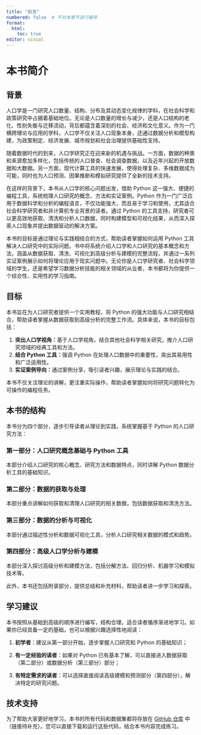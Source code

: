 ```yaml
---
title: "前言"
numbered: false  # 不对本章节进行编号
format:
  html:
    toc: true
editor: visual
---
```


# 本书简介

## 背景

人口学是一门研究人口数量、结构、分布及其动态变化规律的学科，在社会科学和政策研究中占据着基础地位。无论是人口数量的增长与减少，还是人口结构的老化、性别失衡与迁移流动，背后都蕴含着深刻的社会、经济和文化意义。作为一门横跨理论与应用的学科，人口学不仅关注人口现象本身，还通过数据分析和模型构建，为政策制定、经济发展、城市规划和社会治理提供基础性支持。

随着数据时代的到来，人口学研究正在迎来新的机遇与挑战。一方面，数据的种类和来源愈加多样化，包括传统的人口普查、社会调查数据，以及近年兴起的开放数据和大数据。另一方面，现代计算工具的快速发展，使得处理复杂、多维数据成为可能，同时也为人口预测、因果推断和模拟研究提供了全新的技术支持。

在这样的背景下，本书从人口学的核心问题出发，借助 Python 这一强大、便捷的编程工具，系统梳理人口研究的概念、方法和实证案例。Python 作为一门广泛应用于数据科学和分析的编程语言，不仅功能强大，而且易于学习和使用，尤其适合社会科学研究者和非计算机专业背景的读者。通过 Python 的工具支持，研究者可以更高效地获取、清洗和分析人口数据，同时构建模型和可视化结果，从而深入探索人口现象并提出数据驱动的解决方案。

本书的目标是通过理论与实践相结合的方式，帮助读者掌握如何运用 Python 工具解决人口研究中的实际问题。书中将系统介绍人口学和人口研究的基本概念和方法，涵盖从数据获取、清洗、可视化到高级分析与建模的完整流程，并通过一系列实证案例展示如何将理论应用于现实问题中。无论你是人口学研究者、社会科学领域的学生，还是希望学习数据分析技能的相关领域的从业者，本书都将为你提供一个综合性、实用性的学习指南。

## 目标

本书旨在为人口研究者提供一个实用教程，将 Python 的强大功能与人口研究相结合，帮助读者掌握从数据获取到高级分析的完整工作流。具体来说，本书的目标包括：

1.  **突出人口学视角：**基于人口学视角，结合其他社会科学相关研究，推介人口研究领域的经典工具和方法。
2.  **结合 Python 工具：**强调 Python 在处理人口数据中的重要性，突出其易用性和广泛适用性。
3.  **实证案例导向：**通过案例分享，吸引读者兴趣，展示理论与实践的结合。

本书不仅关注理论的讲解，更注重实际操作，帮助读者掌握如何将研究问题转化为可操作的编程任务。


## 本书的结构

本书分为四个部分，逐步引导读者从理论到实践，系统掌握基于 Python 的人口研究方法：

### **第一部分：人口研究概念基础与 Python 工具**

本部分介绍人口研究的核心概念、研究方法和数据特点，同时讲解 Python 数据分析工具的基础知识。

### **第二部分：数据的获取与处理**

本部分重点讲解如何获取和清理人口研究的相关数据，包括数据获取和清洗方法。

### **第三部分：数据的分析与可视化**

本部分通过描述性分析和数据可视化工具，分析人口研究相关数据的模式和趋势。

### **第四部分：高级人口学分析与建模**

本部分深入探讨高级分析和建模方法，包括分解方法、回归分析、机器学习和模拟技术等。

此外，本书还包括附录部分，提供总结和补充材料，帮助读者进一步学习和探索。


## 学习建议

本书按照从基础到高级的顺序进行编写，结构合理，适合读者循序渐进地学习。如果你已经具备一定的基础，也可以根据兴趣选择性地阅读：

1.  **初学者**：建议从第一部分开始，逐步掌握人口研究和 Python 的基础知识；

2.  **有一定经验的读者**：如果对 Python 已有基本了解，可以直接进入数据获取（第二部分）或数据分析（第三部分）部分；

3.  **有特定需求的读者**：可以选择直接阅读高级建模和预测部分（第四部分），解决特定的研究问题。


## 技术支持

为了帮助大家更好地学习，本书的所有代码和数据集都将存放在 [GitHub 仓库](#) 中（链接待补充）。您可以直接下载和运行这些代码，结合本书内容完成练习。



